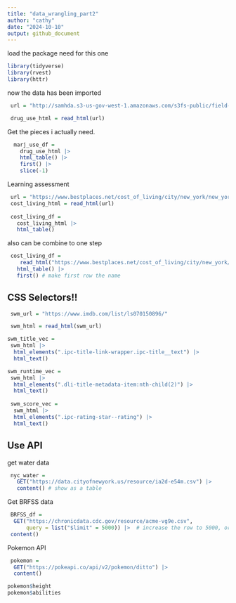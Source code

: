 ```yaml
---
title: "data_wrangling_part2"
author: "cathy"
date: "2024-10-10"
output: github_document
---
```

load the package need for this one
```r
library(tidyverse)
library(rvest)
library(httr)
```

now the data has been imported
```r
 url = "http://samhda.s3-us-gov-west-1.amazonaws.com/s3fs-public/field-uploads/2k15StateFiles/NSDUHsaeShortTermCHG2015.htm"

 drug_use_html = read_html(url)
```


Get the pieces i actually need.
```r
  marj_use_df =
    drug_use_html |> 
    html_table() |> 
    first() |> 
    slice(-1)
```

Learning assessment

```r
 url = "https://www.bestplaces.net/cost_of_living/city/new_york/new_york"
 cost_living_html = read_html(url)
 
 cost_living_df = 
   cost_living_html |> 
   html_table()
```

also can be combine to one step
```r
 cost_living_df = 
    read_html("https://www.bestplaces.net/cost_of_living/city/new_york/new_york") |> 
   html_table() |> 
   first() # make first row the name
```


## CSS Selectors!!
```r
 swm_url = "https://www.imdb.com/list/ls070150896/"

 swm_html = read_html(swm_url)
```

```r
swm_title_vec = 
 swm_html |> 
  html_elements(".ipc-title-link-wrapper.ipc-title__text") |> 
  html_text()

swm_runtime_vec = 
 swm_html |> 
  html_elements(".dli-title-metadata-item:nth-child(2)") |> 
  html_text()
 
 swm_score_vec = 
  swm_html |> 
  html_elements(".ipc-rating-star--rating") |> 
  html_text()
```

## Use API

get water data
```r
 nyc_water = 
   GET("https://data.cityofnewyork.us/resource/ia2d-e54m.csv") |> 
   content() # show as a table
```


Get BRFSS data

```r
 BRFSS_df = 
  GET("https://chronicdata.cdc.gov/resource/acme-vg9e.csv",
      query = list("$limit" = 5000)) |>  # increase the row to 5000, or it will only have 1000
 content()
```


Pokemon API

```r
 pokemon = 
  GET("https://pokeapi.co/api/v2/pokemon/ditto") |> 
  content()
```

```r
pokemon$height
pokemon$abilities
```



